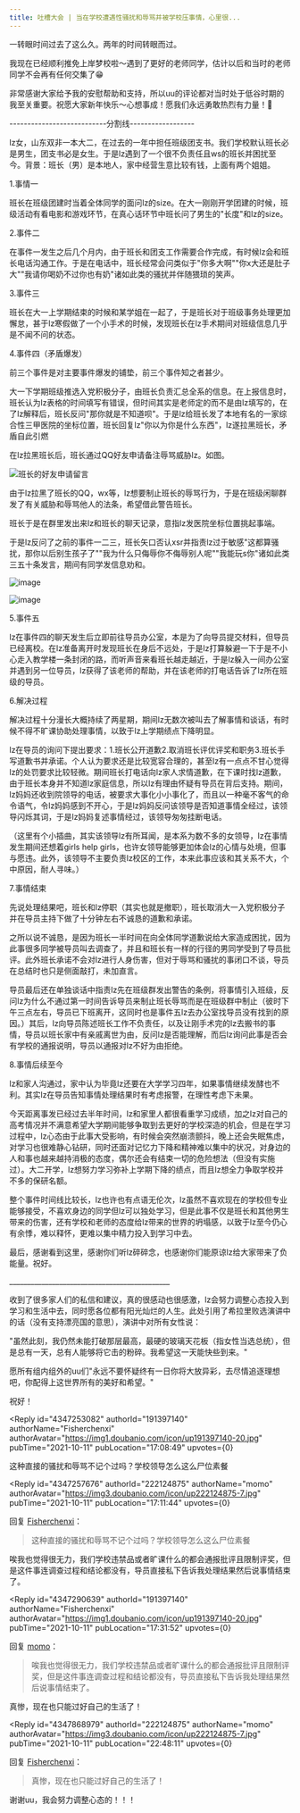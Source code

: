 ```yaml
---
title: 吐槽大会 | 当在学校遭遇性骚扰和辱骂并被学校压事情，心里很...
---
```



<Forum groupName="真的需要这份文凭吗？" groupUrl="https://www.douban.com/group/fucking_diploma/" archivedAt="2025-05-16T17:00:41.030Z">
  <Post
    id="248998256"
    title="吐槽大会 | 当在学校遭遇性骚扰和辱骂并被学校压事情，心里很..."
    url="https://www.douban.com/group/topic/248998256/?_spm_id=MjIyMTI0ODc1"
    pubTime="2021-10-13"
    highlightUserId="191397140"
  >
一转眼时间过去了这么久。两年的时间转眼而过。

我现在已经顺利推免上岸梦校啦～遇到了更好的老师同学，估计以后和当时的老师同学不会再有任何交集了😁

非常感谢大家给予我的安慰帮助和支持，所以uu的评论都对当时处于低谷时期的我至关重要。祝愿大家新年快乐～心想事成！愿我们永远勇敢热烈有力量！💪

---------------------------分割线------------------

lz女，山东双非一本大二，在过去的一年中担任班级团支书。我们学校默认班长必是男生，团支书必是女生。于是lz遇到了一个很不负责任且ws的班长并困扰至今。背景：班长（男）是本地人，家中经营生意比较有钱，上面有两个姐姐。

1.事情一

班长在班级团建时当着全体同学的面问lz的size。在大一刚刚开学团建的时候，班级活动有看电影和游戏环节，在真心话环节中班长问了男生的"长度"和lz的size。

2.事件二

在事件一发生之后几个月内，由于班长和团支工作需要合作完成，有时候lz会和班长电话沟通工作。于是在电话中，班长经常会问类似于"你多大啊""你x大还是肚子大""我请你喝奶不过你也有奶"诸如此类的骚扰并伴随猥琐的笑声。

3.事件三

班长在大一上学期结束的时候和某学姐在一起了，于是班长对于班级事务处理更加懈怠，甚于lz寒假做了一个小手术的时候，发现班长在lz手术期间对班级信息几乎是不闻不问的状态。

4.事件四（矛盾爆发）

前三个事件是对主要事件爆发的铺垫，前三个事件知之者甚少。

大一下学期班级推选入党积极分子，由班长负责汇总全系的信息。在上报信息时，班长认为lz表格的时间填写有错误，但时间其实是老师定的而不是由lz填写的，在了lz解释后，班长反问"那你就是不知道呗"。于是lz给班长发了本地有名的一家综合性三甲医院的坐标位置，班长回复lz"你以为你是什么东西"，lz遂拉黑班长，矛盾自此引燃

在lz拉黑班长后，班长通过QQ好友申请备注辱骂威胁lz。如图。

![班长的好友申请留言](https://img3.doubanio.com/view/group_topic/l/public/p497485803.webp)

由于lz拉黑了班长的QQ，wx等，lz想要制止班长的辱骂行为，于是在班级闲聊群发了有关威胁和辱骂他人的法条，希望借此警告班长。

班长于是在群里发出来lz和班长的聊天记录，意指lz发医院坐标位置挑起事端。

于是lz反问了之前的事件一二三，班长矢口否认xsr并指责lz过于敏感"这都算骚扰，那你以后别生孩子了""我为什么只侮辱你不侮辱别人呢""我能玩s你"诸如此类三五十条发言，期间有同学发信息劝和。

![image](https://img2.doubanio.com/view/group_topic/l/public/p497853051.webp)

![image](https://img3.doubanio.com/view/group_topic/l/public/p497853047.webp)

5.事件五

lz在事件四的聊天发生后立即前往导员办公室，本是为了向导员提交材料，但导员已经离校。在lz准备离开时发现班长在身后不远处，于是lz打算躲避一下于是不小心走入教学楼一条封闭的路，而听声音来看班长越走越近，于是lz躲入一间办公室并遇到另一位导员，lz获得了该老师的帮助，并在该老师的打电话告诉了lz所在班级的导员。

6.解决过程

解决过程十分漫长大概持续了两星期，期间lz无数次被叫去了解事情和谈话，有时候不得不旷课协助处理事情，以致于lz上学期绩点下降明显。

lz在导员的询问下提出要求：1.班长公开道歉2.取消班长评优评奖和职务3.班长手写道歉书并承诺。个人认为要求还是比较宽容合理的，甚至lz有一点点不甘心觉得lz的处罚要求比较轻微。期间班长打电话向lz家人求情道歉，在下课时找lz道歉，由于班长本身并不知道lz家庭信息，所以lz有理由怀疑有导员在背后支持。期间，lz妈妈还收到院领导的电话，被要求大事化小小事化了，而且以一种毫不客气的命令语气，令lz妈妈感到不开心，于是lz妈妈反问该领导是否知道事情全经过，该领导闪烁其词，于是lz妈妈复述事情经过，该领导匆匆挂断电话。

（这里有个小插曲，其实该领导lz有所耳闻，是本系为数不多的女领导，lz在事情发生期间还想着girls
help
girls，也许女领导能够更加体会lz的心情与处境，但事与愿违。此外，该领导不主要负责lz校区的工作，本来此事应该和其关系不大，个中原因，耐人寻味。）

7.事情结束

先说处理结果吧，班长和lz停职（其实也就是撤职），班长取消大一入党积极分子并在导员主持下做了十分钟左右不诚恳的道歉和承诺。

之所以说不诚恳，是因为班长一半时间在向全体同学道歉说给大家造成困扰，因为此事很多同学被导员叫去调查了，并且和班长有一样的行径的男同学受到了导员批评。此外班长承诺不会对lz进行人身伤害，但对于辱骂和骚扰的事闭口不谈，导员在总结时也只是侧面敲打，未加直言。

导员最后还在单独谈话中指责lz先在班级群发出警告的条例，将事情引入班级，反问lz为什么不通过第一时间告诉导员来制止班长辱骂而是在班级群中制止（彼时下午三点左右，导员已下班离开，这同时也是事件五lz去办公室找导员没有找到的原因。）其后，lz向导员陈述班长工作不负责任，以及让刚手术完的lz去搬书的事情，导员以班长家中有亲戚离世为由，反问lz是否能理解，而后lz询问此事是否会有学校的通报说明，导员以通报对lz不好为由拒绝。

8.事情后续至今

lz和家人沟通过，家中认为毕竟lz还要在大学学习四年，如果事情继续发酵也不利。其实lz在导员告知事情处理结果时有考虑报警，在理性考虑下未果。

今天距离事发已经过去半年时间，lz和家里人都很看重学习成绩，加之lz对自己的高考情况并不满意希望大学期间能够争取到去更好的学校深造的机会，但是在学习过程中，lz心态由于此事大受影响，有时候会突然崩溃颤抖，晚上还会失眠焦虑，对学习也很难静心钻研，同时还面对记忆力下降和精神难以集中的状况，对身边的人和事也越来越持消极的态度，偶尔还会有结束一切的危险想法（但没有实施过）。大二开学，lz想努力学习弥补上学期下降的绩点，而且lz想全力争取学校并不多的保研名额。

整个事件时间线比较长，lz也许也有点语无伦次，lz虽然不喜欢现在的学校但专业能够接受，不喜欢身边的同学但lz可以独处学习，但是此事不仅是班长和其他男生带来的伤害，还有学校和老师的态度给lz带来的世界的坍塌感，以致于lz至今仍心有余悸，难以释怀，更难以集中精力投入到学习中去。

最后，感谢看到这里，感谢你们听lz碎碎念，也感谢你们能原谅lz给大家带来了负能量。祝好。

\_\_\_\_\_\_\_\_\_\_\_\_\_\_\_\_\_\_\_\_\_\_\_\_\_\_\_\_\_\_\_\_\_\_\_\_\_\_\_\_\_\_\_\_\_

收到了很多家人们的私信和建议，真的很感动也很感激，lz会努力调整心态投入到学习和生活中去，同时愿各位都有阳光灿烂的人生。此处引用了希拉里败选演讲中的话（没有支持漂亮国的意思），演讲中对所有女性说：

"虽然此刻，我仍然未能打破那层最高，最硬的玻璃天花板（指女性当选总统），但是总有一天，总有人能够将它击的粉碎。我希望这一天能快些到来。"

愿所有组内组外的uu们"永远不要怀疑终有一日你将大放异彩，去尽情追逐理想吧，你配得上这世界所有的美好和希望。"

祝好！

<Reply
  id="4347253082"
  authorId="191397140"
  authorName="Fisherchenxi"
  authorAvatar="https://img1.doubanio.com/icon/up191397140-20.jpg"
  pubTime="2021-10-11"
  pubLocation="17:08:49"
  upvotes={0}
>
这种直接的骚扰和辱骂不记个过吗？学校领导怎么这么尸位素餐
</Reply>

<Reply
  id="4347257676"
  authorId="222124875"
  authorName="momo"
  authorAvatar="https://img3.doubanio.com/icon/up222124875-7.jpg"
  pubTime="2021-10-11"
  pubLocation="17:11:44"
  upvotes={0}
>
回复 [Fisherchenxi](https://www.douban.com/people/191397140/)：
 > 这种直接的骚扰和辱骂不记个过吗？学校领导怎么这么尸位素餐

唉我也觉得很无力，我们学校违禁品或者旷课什么的都会通报批评且限制评奖，但是这件事连调查过程和结论都没有，导员直接私下告诉我处理结果然后说事情结束了。
</Reply>

<Reply
  id="4347290639"
  authorId="191397140"
  authorName="Fisherchenxi"
  authorAvatar="https://img1.doubanio.com/icon/up191397140-20.jpg"
  pubTime="2021-10-11"
  pubLocation="17:31:52"
  upvotes={0}
>
回复 [momo](https://www.douban.com/people/222124875/)：
 > 唉我也觉得很无力，我们学校违禁品或者旷课什么的都会通报批评且限制评奖，但是这件事连调查过程和结论都没有，导员直接私下告诉我处理结果然后说事情结束了。

真惨，现在也只能过好自己的生活了！
</Reply>

<Reply
  id="4347868979"
  authorId="222124875"
  authorName="momo"
  authorAvatar="https://img3.doubanio.com/icon/up222124875-7.jpg"
  pubTime="2021-10-11"
  pubLocation="22:48:11"
  upvotes={0}
>
回复 [Fisherchenxi](https://www.douban.com/people/191397140/)：
 > 真惨，现在也只能过好自己的生活了！

谢谢uu，我会努力调整心态的！！！
</Reply>
  </Post>
</Forum>
